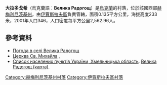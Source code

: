 {{coord|50|11|40|N|26|24|48|E|scale:100000|display=title}}

'''大拉多戈希'''（烏克蘭語：'''Велика Радогощ'''）是[[烏克蘭|烏克蘭]]的村落，位於該國西部[[赫梅利尼茨基州|赫梅利尼茨基州]]，由[[伊賈斯拉夫區|伊賈斯拉夫區]]負責管轄，面積0.135平方公里，海拔高度233米，2001年人口346，人口密度每平方公里2,562.96人。

==參考資料==
* [http://weather.in.ua/ua/hmel'nickaja/2805 Погода в селі Велика Радогощ]{{Wayback|url=http://weather.in.ua/ua/hmel'nickaja/2805 |date=20160305073311 }}
* [http://www.derev.org.ua/khm/vel_rad.htm Церква Св. Михайла]{{Wayback|url=http://www.derev.org.ua/khm/vel_rad.htm |date=20160304090708 }} {{ref-ru}}, {{ref-uk}}
* [http://maps.vlasenko.net/list/ukraine/hmelnycka/ Список населених пунктів України, Хмельницька область]{{Wayback|url=http://maps.vlasenko.net/list/ukraine/hmelnycka/ |date=20161223192742 }}. [http://maps.vlasenko.net/ua/hmelnycka/izyaslavskyj/velyka_radogocsh/ Велика Радогощ (карта)]{{Wayback|url=http://maps.vlasenko.net/ua/hmelnycka/izyaslavskyj/velyka_radogocsh/ |date=20160305030730 }}.

{{DEFAULTSORT:Велика Радогощ}}
[[Category:赫梅利尼茨基州村落|Category:赫梅利尼茨基州村落]]
[[Category:伊賈斯拉夫區村落|Category:伊賈斯拉夫區村落]]


{{Khmelnytskyi-geo-stub}}